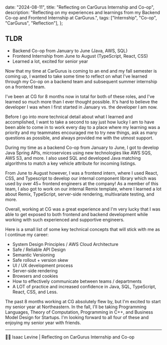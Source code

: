
  date: "2024-08-11",
  title: "Reflecting on CarGurus Internship and Co-op",
  description:
    "Reflecting on my experiences and learnings from my Backend Co-op and Frontend Internship at CarGurus.",
  tags: ["Internship", "Co-op", "CarGurus", "Reflection"],
};


## TLDR

- Backend Co-op from January to June (Java, AWS, SQL)
- Frontend Internship from June to August (TypeScript, React, CSS)
- Learned a lot, excited for senior year

Now that my time at CarGurus is coming to an end and my fall semester is coming up, I wanted to take some time to reflect on what I've learned through my Co-op on a backend team and subsequent summer internship on a frontend team.

I've been at CG for 8 months now in total for both of these roles, and I've learned so much more than I ever thought possible. It's hard to believe the developer I was when I first started in January vs. the developer I am now.

Before I go into more technical detail about what I learned and accomplished, I want to take a second to say just how lucky I am to have been able to come in to work every day to a place where my learning was a priority and my teammates encouraged me to try new things, ask as many questions as possible, and always provided me with the utmost support.

During my time as a backend Co-op from January to June, I got to develop Java Spring APIs, microservices using new technologies like AWS SQS, AWS S3, and more. I also used SQL and developed Java matching algorithms to match a key vehicle attribute for incoming listings.

From June to August however, I was a frontend intern, where I used React, CSS, and Typescript to develop our internal component library which was used by over 45+ frontend engineers at the company! As a member of this team, I also got to work on our internal Remix template, where I learned a lot about Remix, TypeScript, server-side rendering, multivariate testing, and more.

Overall, working at CG was a great experience and I'm very lucky that I was able to get exposed to both frontend and backend development while working with such experienced and supportive engineers.

Here is a small list of some key technical concepts that will stick with me as I continue my career:

- System Design Principles / AWS Cloud Architecture
- Safe / Reliable API Design
- Semantic Versioning
- Safe rollout + version skew
- UI / UX development process
- Server-side rendering
- Browsers and cookies
- How to effectively communicate between teams / departments
- A LOT of practice and increased confidence in Java, SQL, TypeScript, React, CSS, and Less.

The past 8 months working at CG absolutely flew by, but I'm excited to start my senior year at Northeastern. In the fall, I'll be taking Programming Languages, Theory of Computation, Programming in C++, and Business Model Design for Startups. I'm looking forward to all four of these and enjoying my senior year with friends.

---

👨‍💻 Isaac Levine | Reflecting on CarGurus Internship and Co-op

